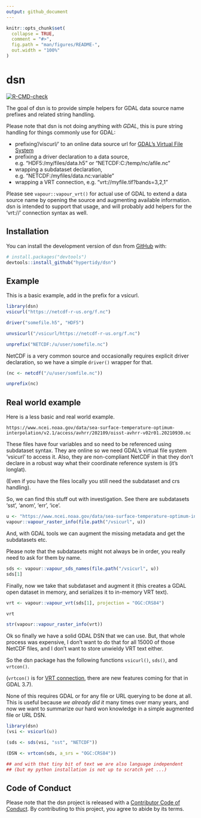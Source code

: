```yaml
---
output: github_document
---
```


<!-- README.md is generated from README.Rmd. Please edit that file -->

```r
knitr::opts_chunk$set(
  collapse = TRUE,
  comment = "#>",
  fig.path = "man/figures/README-",
  out.width = "100%"
)
```

# dsn

<!-- badges: start -->
[![R-CMD-check](https://github.com/hypertidy/dsn/actions/workflows/R-CMD-check.yaml/badge.svg)](https://github.com/hypertidy/dsn/actions/workflows/R-CMD-check.yaml)
<!-- badges: end -->

The goal of dsn is to provide simple helpers for GDAL data source name prefixes and related string handling. 

Please note that dsn is not doing anything *with GDAL*, this is pure string handling for things commonly use for GDAL: 

- prefixing'/viscurl/' to an online data source url for [GDAL's Virtual File System](https://gdal.org/user/virtual_file_systems.html)
- prefixing a driver declaration to a data source, e.g. "HDF5:/my/files/data.h5" or "NETCDF:C:/temp/nc/afile.nc"
- wrapping a subdataset declaration, e.g. "NETCDF:/myfiles/data.nc:variable"
- wrapping a VRT connection, e.g. "vrt://myfile.tif?bands=3,2,1"

Please see `vapour::vapour_vrt()` for actual use of GDAL to extend a data source name by opening the source and augmenting available information. dsn is intended to support that usage, and will probably add helpers for the 'vrt://' connection syntax as well. 

## Installation

You can install the development version of dsn from [GitHub](https://github.com/) with:

``` r
# install.packages("devtools")
devtools::install_github("hypertidy/dsn")
```

## Example

This is a basic example, add in the prefix for a vsicurl. 

```r
library(dsn)
vsicurl("https://netcdf-r-us.org/f.nc")

driver("somefile.h5", "HDF5")

unvsicurl("/vsicurl/https://netcdf-r-us.org/f.nc")

unprefix("NETCDF:/u/user/somefile.nc")
```


NetCDF is a very common source and occasionally requires explicit driver declaration, so we have a simple `driver()` wrapper for that. 

```r
(nc <- netcdf("/u/user/somfile.nc"))

unprefix(nc)
```



## Real world example

Here is a less basic and real world example. 

```
https://www.ncei.noaa.gov/data/sea-surface-temperature-optimum-interpolation/v2.1/access/avhrr/202109/oisst-avhrr-v02r01.20210930.nc

```
These files have four variables and so need to be referenced using subdataset syntax.  They are online so we need GDAL's virtual file system 'vsicurl' to access it.  Also, they are non-compliant NetCDF in that they don't declare in a robust way what their coordinate reference system is (it's longlat). 

(Even if you have the files locally you still need the subdataset and crs handling). 

So, we can find this stuff out with investigation.  See there are subdatasets 'sst', 'anom', 'err', 'ice'. 

```r
u <- "https://www.ncei.noaa.gov/data/sea-surface-temperature-optimum-interpolation/v2.1/access/avhrr/202109/oisst-avhrr-v02r01.20210930.nc"
vapour::vapour_raster_info(file.path("/vsicurl", u))
```

And, with GDAL tools we can augment the missing metadata and get the subdatasets etc. 

Please note that the subdatasets might not always be in order, you really need to ask for them by name. 
```r
sds <- vapour::vapour_sds_names(file.path("/vsicurl", u))
sds[1]
```

Finally, now we take that subdataset and augment it (this creates a GDAL open dataset in memory, and serializes it to in-memory VRT text). 

```r
vrt <- vapour::vapour_vrt(sds[1], projection = "OGC:CRS84")

vrt

str(vapour::vapour_raster_info(vrt))
```

Ok so finally we have a solid GDAL DSN that we can use. But, that whole process was expensive, I don't want to do that for all 15000 of those NetCDF files, and I don't want to store unwieldy VRT text either. 

So the dsn package has the following functions `vsicurl()`, `sds()`, and `vrtcon()`. 

(`vrtcon()` is for [VRT connection](https://gdal.org/drivers/raster/vrt.html#vrt-connection-string), there are new features coming for that in GDAL 3.7). 

None of this requires GDAL or for any file or URL querying to be done at all. This is useful because *we already did it* many times over many years, and now we want to summarize our hard won knowledge in a simple augmented file or URL DSN. 

```r
library(dsn)
(vsi <- vsicurl(u))

(sds <- sds(vsi, "sst", "NETCDF"))

(DSN <- vrtcon(sds, a_srs = "OGC:CRS84"))

## and with that tiny bit of text we are also language independent
## (but my python installation is not up to scratch yet ...)

```

## Code of Conduct
  
Please note that the dsn project is released with a [Contributor Code of Conduct](https://contributor-covenant.org/version/2/1/CODE_OF_CONDUCT.html). By contributing to this project, you agree to abide by its terms.
